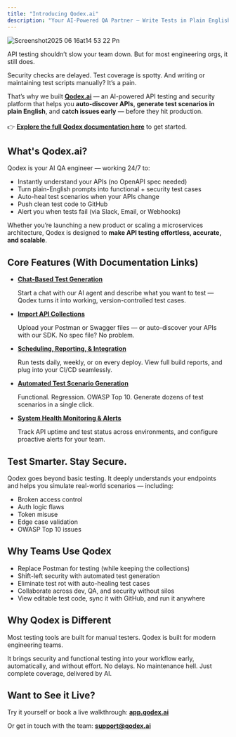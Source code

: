 ```yaml
---
title: "Introducing Qodex.ai"
description: "Your AI-Powered QA Partner — Write Tests in Plain English, Catch Bugs Before They Ship, and Secure Every API Endpoint."
---
```


![Screenshot2025 06 16at14 53 22 Pn](/images/Screenshot2025-06-16at14.53.22.png)

API testing shouldn’t slow your team down. But for most engineering orgs, it still does.

Security checks are delayed. Test coverage is spotty. And writing or maintaining test scripts manually? It’s a pain.

That’s why we built [**Qodex.ai**](http://Qodex.ai) — an AI-powered API testing and security platform that helps you **auto-discover APIs**, **generate test scenarios in plain English**, and **catch issues early** — before they hit production.\
\
👉 [**Explore the full Qodex documentation here**](https://docs.qodex.ai/) to get started.

## What's Qodex.ai?

Qodex is your AI QA engineer — working 24/7 to:

- Instantly understand your APIs (no OpenAPI spec needed)
- Turn plain-English prompts into functional \+ security test cases
- Auto-heal test scenarios when your APIs change
- Push clean test code to GitHub
- Alert you when tests fail (via Slack, Email, or Webhooks)

Whether you’re launching a new product or scaling a microservices architecture, Qodex is designed to **make API testing effortless, accurate, and scalable**.

## Core Features (With Documentation Links)

- [**Chat-Based Test Generation**](https://docs.qodex.ai/chat-agent-test-generation)

  Start a chat with our AI agent and describe what you want to test — Qodex turns it into working, version-controlled test cases.
- [**Import API Collections**](https://docs.qodex.ai/collections/importing-api-collections)

  Upload your Postman or Swagger files — or auto-discover your APIs with our SDK. No spec file? No problem.
- [**Scheduling, Reporting, & Integration**](https://docs.qodex.ai/automation/test-plans)

  Run tests daily, weekly, or on every deploy. View full build reports, and plug into your CI/CD seamlessly.
- [**Automated Test Scenario Generation**](https://docs.qodex.ai/scenarios/test-scenario-creation#ai-based-test-generation)

  Functional. Regression. OWASP Top 10. Generate dozens of test scenarios in a single click.
- [**System Health Monitoring & Alerts**](https://docs.qodex.ai/monitoring/monitoring-and-alerts)

  Track API uptime and test status across environments, and configure proactive alerts for your team.

## Test Smarter. Stay Secure.

Qodex goes beyond basic testing. It deeply understands your endpoints and helps you simulate real-world scenarios — including:

- Broken access control
- Auth logic flaws
- Token misuse
- Edge case validation
- OWASP Top 10 issues

## Why Teams Use Qodex

- Replace Postman for testing (while keeping the collections)
- Shift-left security with automated test generation
- Eliminate test rot with auto-healing test cases
- Collaborate across dev, QA, and security without silos
- View editable test code, sync it with GitHub, and run it anywhere

## **Why Qodex is Different**

Most testing tools are built for manual testers. Qodex is built for modern engineering teams.

It brings security and functional testing into your workflow early, automatically, and without effort. No delays. No maintenance hell. Just complete coverage, delivered by AI.

## Want to See it Live?

Try it yourself or book a live walkthrough: [**app.qodex.ai**](http://app.qodex.ai)

Or get in touch with the team: [**support@qodex.ai**](mailto:support@qodex.ai)